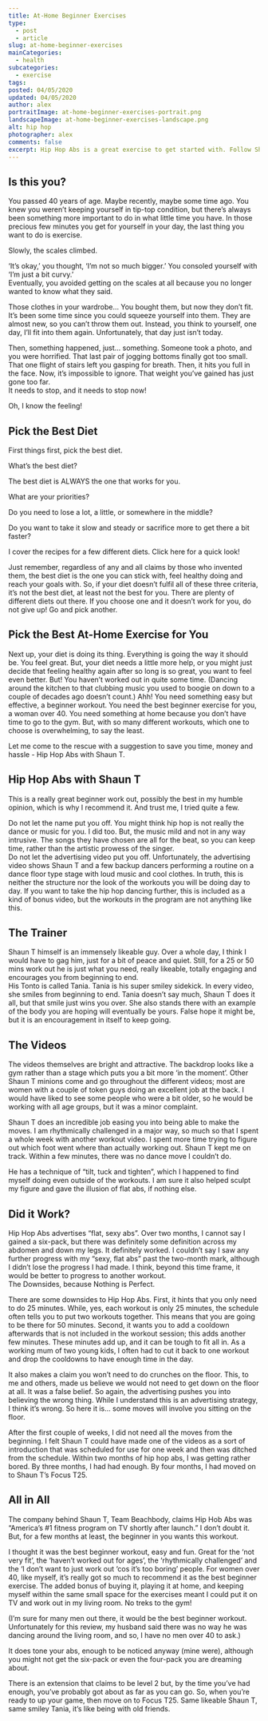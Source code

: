```yaml
---
title: At-Home Beginner Exercises
type:
  - post
  - article
slug: at-home-beginner-exercises
mainCategories: 
  - health
subcategories: 
  - exercise
tags:
posted: 04/05/2020
updated: 04/05/2020
author: alex
portraitImage: at-home-beginner-exercises-portrait.png
landscapeImage: at-home-beginner-exercises-landscape.png
alt: hip hop
photographer: alex
comments: false
excerpt: Hip Hop Abs is a great exercise to get started with. Follow Shaun T with this fun and easy beginner's workout.
---
```


<div className="body">

## Is this you?


You passed 40 years of age.  Maybe recently, maybe some time ago. You knew you weren’t keeping yourself in tip-top condition, but there’s always been something more important to do in what little time you have. In those precious few minutes you get for yourself in your day, the last thing you want to do is exercise.
 
Slowly, the scales climbed. 


‘It’s okay,’ you thought, ‘I’m not so much bigger.’ 
You consoled yourself with  ‘I’m just a bit curvy.’  
Eventually, you avoided getting on the scales at all because you no longer wanted to know what they said.  


Those clothes in your wardrobe… You bought them, but now they don’t fit.  It’s been some time since you could squeeze yourself into them.  They are almost new, so you can’t throw them out.  Instead, you think to yourself, one day, I’ll fit into them again. Unfortunately, that day just isn’t today. 


Then, something happened, just… something.  Someone took a photo, and you were horrified.  That last pair of jogging bottoms finally got too small.  That one flight of stairs left you gasping for breath. 
Then, it hits you full in the face.  Now, it’s impossible to ignore.  That weight you’ve gained has just gone too far.  
It needs to stop, and it needs to stop now!


Oh, I know the feeling!


## Pick the Best Diet


First things first, pick the best diet. 
 
What’s the best diet?


The best diet is ALWAYS the one that works for you. 
 
What are your priorities?  


Do you need to lose a lot, a little, or somewhere in the middle?


Do you want to take it slow and steady or sacrifice more to get there a bit faster?


I cover the recipes for a few different diets.  Click here for a quick look! 


Just remember, regardless of any and all claims by those who invented them, the best diet is the one you can stick with, feel healthy doing and reach your goals with. So, if your diet doesn’t fulfil all of these three criteria, it’s not the best diet, at least not the best for you.
There are plenty of different diets out there.  If you choose one and it doesn’t work for you, do not give up!  Go and pick another. 



## Pick the Best At-Home Exercise for You


Next up, your diet is doing its thing. Everything is going the way it should be.  You feel great.  But, your diet needs a little more help, or you might just decide that feeling healthy again after so long is so great, you want to feel even better.  But!  You haven’t worked out in quite some time.  (Dancing around the kitchen to that clubbing music you used to boogie on down to a couple of decades ago doesn’t count.) 
Ahh!  You need something easy but effective, a beginner workout. You need the best beginner exercise for you, a woman over 40. You need something at home because you don’t have time to go to the gym. But, with so many different workouts, which one to choose is overwhelming, to say the least.


Let me come to the rescue with a suggestion to save you time, money and hassle - Hip Hop Abs with Shaun T.


## Hip Hop Abs with Shaun T


This is a really great beginner work out, possibly the best in my humble opinion, which is why I recommend it.  And trust me, I tried quite a few.


Do not let the name put you off. You might think hip hop is not really the dance or music for you.  I did too.  But, the music mild and not in any way intrusive.  The songs they have chosen are all for the beat, so you can keep time, rather than the artistic prowess of the singer.  
Do not let the advertising video put you off. Unfortunately, the advertising video shows Shaun T and a few backup dancers performing a routine on a dance floor type stage with loud music and cool clothes.  In truth, this is neither the structure nor the look of the workouts you will be doing day to day.  If you want to take the hip hop dancing further, this is included as a kind of bonus video, but the workouts in the program are not anything like this. 


## The Trainer


Shaun T himself is an immensely likeable guy.  Over a whole day, I think I would have to gag him, just for a bit of peace and quiet. Still, for a 25 or 50 mins work out he is just what you need, really likeable, totally engaging and encourages you from beginning to end.  
His Tonto is called Tania.  Tania is his super smiley sidekick.  In every video, she smiles from beginning to end.  Tania doesn’t say much, Shaun T does it all, but that smile just wins you over.  She also stands there with an example of the body you are hoping will eventually be yours.  False hope it might be, but it is an encouragement in itself to keep going. 


## The Videos


The videos themselves are bright and attractive.  The backdrop looks like a gym rather than a stage which puts you a bit more ‘in the moment’.  Other Shaun T minions come and go throughout the different videos; most are women with a couple of token guys doing an excellent job at the back.  I would have liked to see some people who were a bit older, so he would be working with all age groups, but it was a minor complaint.


Shaun T does an incredible job easing you into being able to make the moves.  I am rhythmically challenged in a major way, so much so that I spent a whole week with another workout video.  I spent more time trying to figure out which foot went where than actually working out.  Shaun T kept me on track.  Within a few minutes, there was no dance move I couldn’t do.  


He has a technique of “tilt, tuck and tighten”, which I happened to find myself doing even outside of the workouts. I am sure it also helped sculpt my figure and gave the illusion of flat abs, if nothing else.


## Did it Work?


Hip Hop Abs advertises “flat, sexy abs”.  Over two months, I cannot say I gained a six-pack, but there was definitely some definition across my abdomen and down my legs.  It definitely worked.  I couldn’t say I saw any further progress with my “sexy, flat abs” past the two-month mark, although I didn’t lose the progress I had made.  I think, beyond this time frame, it would be better to progress to another workout.  
The Downsides, because Nothing is Perfect.


There are some downsides to Hip Hop Abs. First, it hints that you only need to do 25 minutes.  While, yes, each workout is only 25 minutes, the schedule often tells you to put two workouts together.  This means that you are going to be there for 50 minutes.  Second, it wants you to add a cooldown afterwards that is not included in the workout session; this adds another few minutes.  These minutes add up, and it can be tough to fit all in.  As a working mum of two young kids, I often had to cut it back to one workout and drop the cooldowns to have enough time in the day. 


It also makes a claim you won’t need to do crunches on the floor.  This, to me and others, made us believe we would not need to get down on the floor at all.  It was a false belief. So again, the advertising pushes you into believing the wrong thing.  While I understand this is an advertising strategy, I think it’s wrong.  So here it is… some moves will involve you sitting on the floor.


After the first couple of weeks, I did not need all the moves from the beginning.  I felt Shaun T could have made one of the videos as a sort of introduction that was scheduled for use for one week and then was ditched from the schedule.  Within two months of hip hop abs, I was getting rather bored. By three months, I had had enough.  By four months, I had moved on to Shaun T’s Focus T25. 


## All in All


The company behind Shaun T, Team Beachbody, claims Hip Hob Abs was “America’s #1 fitness program on TV shortly after launch.” I don’t doubt it.  But, for a few months at least, the beginner in you wants this workout. 


I thought it was the best beginner workout, easy and fun. Great for the ‘not very fit’, the ‘haven’t worked out for ages’, the ‘rhythmically challenged’ and the ‘I don’t want to just work out ‘cos it’s too boring’ people. For women over 40, like myself, it’s really got so much to recommend it as the best beginner exercise. The added bonus of buying it, playing it at home, and keeping myself within the same small space for the exercises meant I could put it on TV and work out in my living room. No treks to the gym! 


(I’m sure for many men out there, it would be the best beginner workout. Unfortunately for this review, my husband said there was no way he was dancing around the living room, and so, I have no men over 40 to ask.)


It does tone your abs, enough to be noticed anyway (mine were), although you might not get the six-pack or even the four-pack you are dreaming about. 
 
There is an extension that claims to be level 2 but, by the time you’ve had enough, you’ve probably got about as far as you can go.  So, when you’re ready to up your game, then move on to Focus T25.  Same likeable Shaun T, same smiley Tania, it’s like being with old friends.

</div>
